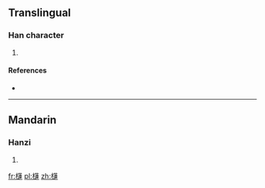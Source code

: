 ==Translingual==

===Han character===
{{Han char|rn=75|rad=木|as=15|sn=19|four=|canj=木卜廿十 (DYTJ), XX木卜廿 (XXDYT)}}

# {{defn|Han|sort=木15}}

====References====
* {{Han ref|kx=0561.111|dkj=15841|hdz=21299.031|uh=6AE3|ud=27363}}

----

==Mandarin==

===Hanzi===
{{cmn-hanzi|pin=[[lián]] ([[lian2]])|wg=lien<sup>2</sup>}}

# {{defn|lang=cmn|sort=木15}}

[[fr:櫣]]
[[pl:櫣]]
[[zh:櫣]]